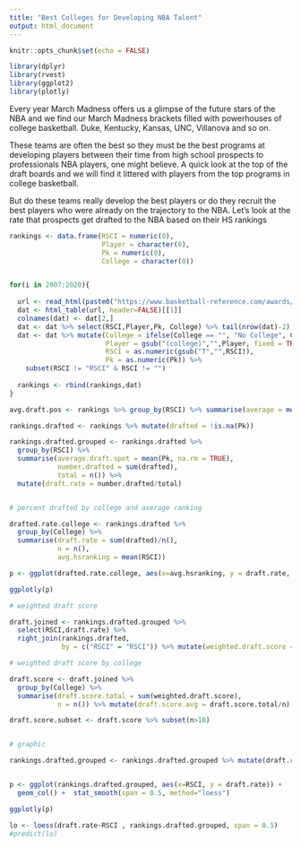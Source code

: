```yaml
---
title: "Best Colleges for Developing NBA Talent"
output: html_document
---
```


```r
knitr::opts_chunk$set(echo = FALSE)
```



```r
library(dplyr)
library(rvest)
library(ggplot2)
library(plotly)

```

Every year March Madness offers us a glimpse of the future stars of the NBA and we find our March Madness brackets filled with powerhouses of college basketball. Duke, Kentucky, Kansas, UNC, Villanova and so on.

These teams are often the best so they must be the best programs at developing players between their time from high school prospects to professionals NBA players, one might believe. A quick look at the top of the draft boards and we will find it littered with players from the top programs in college basketball. 

But do these teams really develop the best players or do they recruit the best players who were already on the trajectory to the NBA. Let’s look at the rate that prospects get drafted to the NBA based on their HS rankings


```r
rankings <- data.frame(RSCI = numeric(0),
                       Player = character(0),
                       Pk = numeric(0),
                       College = character(0))


for(i in 2007:2020){
  
  url <- read_html(paste0("https://www.basketball-reference.com/awards/recruit_rankings_", i,".html"))
  dat <- html_table(url, header=FALSE)[[1]]
  colnames(dat) <- dat[2,]
  dat <- dat %>% select(RSCI,Player,Pk, College) %>% tail(nrow(dat)-2)
  dat <- dat %>% mutate(College = ifelse(College == "", "No College", College),
                        Player = gsub("(college)","",Player, fixed = TRUE),
                        RSCI = as.numeric(gsub("T","",RSCI)),
                        Pk = as.numeric(Pk)) %>%
    subset(RSCI != "RSCI" & RSCI != "")
  
  rankings <- rbind(rankings,dat)
}

avg.draft.pos <- rankings %>% group_by(RSCI) %>% summarise(average = mean(Pk, na.rm = TRUE))

rankings.drafted <- rankings %>% mutate(drafted = !is.na(Pk))

rankings.drafted.grouped <- rankings.drafted %>% 
  group_by(RSCI) %>% 
  summarise(average.draft.spot = mean(Pk, na.rm = TRUE), 
            number.drafted = sum(drafted), 
            total = n()) %>%
  mutate(draft.rate = number.drafted/total)


# percent drafted by college and average ranking

drafted.rate.college <- rankings.drafted %>% 
  group_by(College) %>% 
  summarise(draft.rate = sum(drafted)/n(), 
            n = n(),
            avg.hsranking = mean(RSCI))

p <- ggplot(drafted.rate.college, aes(x=avg.hsranking, y = draft.rate, size = n, college = College)) + geom_point(alpha=0.7)

ggplotly(p)

```

```r

# weighted draft score

draft.joined <- rankings.drafted.grouped %>% 
  select(RSCI,draft.rate) %>% 
  right_join(rankings.drafted,
             by = c("RSCI" = "RSCI")) %>% mutate(weighted.draft.score = drafted-draft.rate)

# weighted draft score by college

draft.score <- draft.joined %>% 
  group_by(College) %>% 
  summarise(draft.score.total = sum(weighted.draft.score),
            n = n()) %>% mutate(draft.score.avg = draft.score.total/n)

draft.score.subset <- draft.score %>% subset(n>10)


# graphic

rankings.drafted.grouped <- rankings.drafted.grouped %>% mutate(draft.rate)


p <- ggplot(rankings.drafted.grouped, aes(x=RSCI, y = draft.rate)) + 
  geom_col() +  stat_smooth(span = 0.5, method="loess") 

ggplotly(p)

lo <- loess(draft.rate~RSCI , rankings.drafted.grouped, span = 0.5)
#predict(lo)


```

